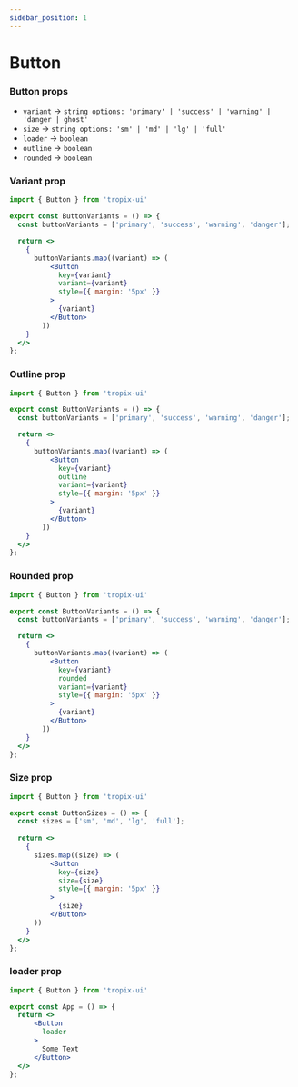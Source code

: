 ```yaml
---
sidebar_position: 1
---
```


# Button

### Button props
- `variant` → `string options: 'primary' | 'success' | 'warning' | 'danger | ghost'`
- `size` → `string options: 'sm' | 'md' | 'lg' | 'full'`
- `loader` → `boolean`
- `outline` → `boolean`
- `rounded` → `boolean`



### Variant prop

```jsx
import { Button } from 'tropix-ui'

export const ButtonVariants = () => {
  const buttonVariants = ['primary', 'success', 'warning', 'danger'];

  return <>
    {
      buttonVariants.map((variant) => (
          <Button 
            key={variant} 
            variant={variant}
            style={{ margin: '5px' }}
          >
            {variant}
          </Button>
        ))
    }
  </>
};
```

<ButtonVariants />

### Outline prop

```jsx
import { Button } from 'tropix-ui'

export const ButtonVariants = () => {
  const buttonVariants = ['primary', 'success', 'warning', 'danger'];

  return <>
    {
      buttonVariants.map((variant) => (
          <Button 
            key={variant} 
            outline
            variant={variant}
            style={{ margin: '5px' }}
          >
            {variant}
          </Button>
        ))
    }
  </>
};
```

<ButtonVariants outline />

### Rounded prop

```jsx
import { Button } from 'tropix-ui'

export const ButtonVariants = () => {
  const buttonVariants = ['primary', 'success', 'warning', 'danger'];

  return <>
    {
      buttonVariants.map((variant) => (
          <Button 
            key={variant} 
            rounded
            variant={variant}
            style={{ margin: '5px' }}
          >
            {variant}
          </Button>
        ))
    }
  </>
};
```

<ButtonVariants rounded />


### Size prop

```jsx
import { Button } from 'tropix-ui'

export const ButtonSizes = () => {
  const sizes = ['sm', 'md', 'lg', 'full'];
 
  return <>
    {
      sizes.map((size) => (
          <Button 
            key={size} 
            size={size}
            style={{ margin: '5px' }}
          >
            {size}
          </Button>
      ))
    }
  </>
};
```

<ButtonSizes />

### loader prop

```jsx
import { Button } from 'tropix-ui'

export const App = () => {  
  return <>
      <Button 
        loader
      >
        Some Text
      </Button>
  </>
};
```

<ButtonLoader />




